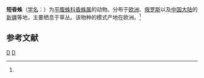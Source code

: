{{Speciesbox
| taxon = Phaeocedus braccatus
| binomial_authority = (L.Koch, 1866)<ref name='id14392'>{{cite web| url =http://www.bioinfo.cn/db05/BjdwSpecies.php?action=view&id=14392| title =短昏蛛| work =《中国动物物种编目数据库》| publisher =中国科学院微生物研究所| author =中国科学院动物研究所| accessdate =2009-04-28| deadurl =yes| archiveurl =https://web.archive.org/web/20160305000604/http://www.bioinfo.cn/db05/BjdwSpecies.php?action=view&id=14392| archivedate =2016-03-05}}</ref>
}}

'''短昏蛛'''（[[学名|学名]]：{{lang|la|''Phaeocedus braccatus''}}）为[[平腹蛛科|平腹蛛科]][[昏蛛属|昏蛛属]]的动物。分布于[[欧洲|欧洲]]、[[俄罗斯|俄罗斯]]以及[[中国大陆|中国大陆]]的[[新疆|新疆]]等地，主要栖息于草丛。该物种的模式产地在欧洲。<ref name='id14392'/>

== 参考文献 ==
{{reflist}}

{{蜘蛛小作品}}

{{taxonbar}}
[[Category:_1866年描述的动物|D]]
[[Category:昏蛛属|D]]